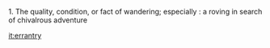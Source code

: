 1. The quality, condition, or fact of wandering; especially : a roving in search of chivalrous adventure

[[it:errantry]]